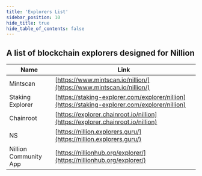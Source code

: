 ```yaml
---
title: 'Explorers List'
sidebar_position: 10
hide_title: true
hide_table_of_contents: false
---
```



<PageTitle iconUrl="img/nillion-icon.svg" title="Nillion Explorers List" />

## A list of blockchain explorers designed for Nillion

| Name             | Link |
| ---------------- | ---- |
| Mintscan | [https://www.mintscan.io/nillion/](https://www.mintscan.io/nillion/) |
| Staking Explorer | [https://staking-explorer.com/explorer/nillion](https://staking-explorer.com/explorer/nillion) |
| Chainroot | [https://explorer.chainroot.io/nillion](https://explorer.chainroot.io/nillion) |
| NS | [https://nillion.explorers.guru/](https://nillion.explorers.guru/) |
| Nillion Community App | [https://nillionhub.org/explorer/](https://nillionhub.org/explorer/) |
